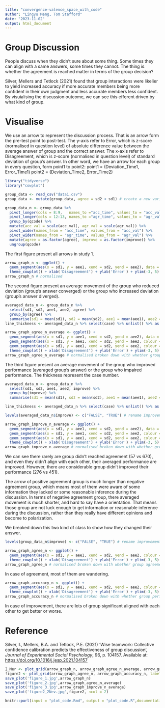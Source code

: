 ```yaml
---
title: "convergence-valence_space_with_code"
author: "Lingyu Meng, Tom Stafford"
date: "2023-11-02"
output: html_document
---
```


# Group Discussion

People discuss when they didn't sure about some thing. Some times they can align with a same answers, some times they cannot. The thing is whether the agreement is reached matter in terms of the group decision?

Silver, Mellers and Tetlock (2021) found that group interactions were likelier to yield increased accuracy if more accurate members being more confident in their own judgment and less accurate members less confident. By visuialising the discussion outcome, we can see this efferent driven by what kind of group.

# Visualise

We use an arrow to represent the discussion process. That is an arrow form the pre-test point to post-test. The y-axis refer to Error, which is z-score (normalised in question level) of absolute difference value between the average answer of group and the correct answer. The x-axis refer to Disagreement, which is z-score (normalised in question level) of standard deviation of group's answer. In other word, we have an arrow for each group in every question, form point1 to point2: point1 = (Deviation_Time1, Error_Time1) point2 = (Deviation_Time2, Error_Time2)

```r
library("tidyverse")
library("cowplot")
```

```r
group_data <- read_csv("data1.csv")
group_data <- mutate(group_data, agree = sd2 < sd1) # create a new variable to indicate whether group agreement formed
```

```r
group_data_n <- group_data %>% 
  pivot_longer(cols = 8:9,   names_to ="acc_time", values_to = "acc_val") %>% 
  pivot_longer(cols = 12:13, names_to ="agr_time", values_to = "agr_val") %>% 
  group_by(qcode) %>% 
  mutate(acc_val = scale(acc_val), agr_val = scale(agr_val)) %>% 
  pivot_wider(names_from = "acc_time", values_from = "acc_val") %>% 
  pivot_wider(names_from = "agr_time", values_from = "agr_val") %>% 
  mutate(agree = as.factor(agree), improve = as.factor(improve)) %>% 
  ungroup(qcode)
```

The first figure present all arrows in study 1.

```r
arrow_graph_n <- ggplot() +
  geom_segment(aes(x = sd1, y = aee1, xend = sd2, yend = aee2), data = group_data_n, arrow = arrow(), alpha = 0.2, size = 0.1) + 
  theme_cowplot() + xlab('Disagreement') + ylab('Error') + ylim(-3, 5) + xlim(-2, 5) + theme(aspect.ratio=1) 
arrow_graph_n # normalised 
```

The second figure present an average movement of the group who reduced deviation (group's answer converged) or the group who increased deviation (group's answer diverged).

```r
averaged_data_n <- group_data_n %>% 
  select(sd1, sd2, aee1, aee2, agree) %>% 
  group_by(agree) %>% 
  summarise(sd1 = mean(sd1), sd2 = mean(sd2), aee1 = mean(aee1), aee2 = mean(aee2), case = n()/100)
line_thickness <- averaged_data_n %>% select(case) %>% unlist() %>% as.vector() # don't mapping thickness by aes(size = x)

arrow_graph_agree_n_average <- ggplot() +
  geom_segment(aes(x = sd1, y = aee1, xend = sd2, yend = aee2), data = group_data_n, arrow = arrow(), alpha = 0.2, size = 0.1) + 
  geom_segment(aes(x = sd1, y = aee1, xend = sd2, yend = aee2, colour = agree), data = averaged_data_n %>% filter(agree == 'TRUE'), arrow = arrow(), alpha = 1, lwd = line_thickness[2]) + 
  geom_segment(aes(x = sd1, y = aee1, xend = sd2, yend = aee2, colour = agree), data = averaged_data_n %>% filter(agree == 'FALSE'), arrow = arrow(), alpha = 1, lwd = line_thickness[1]) + 
  theme_cowplot() + xlab('Disagreement') + ylab('Error') + ylim(-3, 5) + xlim(-2, 5) + guides(size = "none") + theme(aspect.ratio=1)
arrow_graph_agree_n_average # normalised broken down with whether group agreement were formed
```

The third figure present an average movement of the group who improved performance (averaged group's answer) or the group who impaired performance. The thickness represent the case number.

```r
averaged_data_n <- group_data_n %>% 
  select(sd1, sd2, aee1, aee2, improve) %>% 
  group_by(improve) %>% 
  summarise(sd1 = mean(sd1), sd2 = mean(sd2), aee1 = mean(aee1), aee2 = mean(aee2), case = n()/100)

line_thickness <- averaged_data_n %>% select(case) %>% unlist() %>% as.vector() # assign thickness of arrows by case numbers

levels(averaged_data_n$improve) <- c("FALSE", "TRUE") # rename improvement level

arrow_graph_improve_n_average <- ggplot() +
  geom_segment(aes(x = sd1, y = aee1, xend = sd2, yend = aee2), data = group_data_n, arrow = arrow(), alpha = 0.2, size = 0.1) +
  geom_segment(aes(x = sd1, y = aee1, xend = sd2, yend = aee2, colour = improve), data = averaged_data_n %>% filter(improve == 'TRUE'), arrow = arrow(), alpha = 1, lwd = line_thickness[2]) + 
  geom_segment(aes(x = sd1, y = aee1, xend = sd2, yend = aee2, colour = improve), data = averaged_data_n %>% filter(improve == 'FALSE'), arrow = arrow(), alpha = 1, lwd = line_thickness[1]) + 
  theme_cowplot() + xlab('Disagreement') + ylab('Error') + ylim(-3, 5) + xlim(-2, 5) + guides(size = "none") + theme(aspect.ratio=1)
arrow_graph_improve_n_average # normalised broken down with whether group agreement were formed
```

We can see there rarely are group didn't reached agreement (57 vs 670), and even they didn't align with each other, their averaged performance are improved. However, there are considerable group didn't improved their performance (276 vs 451).

The arrow of positive agreement group is much longer than negative agreement group, which means most of them were aware of some information they lacked or some reasonable inference during the discussion. In terms of negative agreement group, there averaged movement is much shorter, and hard to say have a orientation. That means those group are not luck enough to get information or reasonable inference during the discussion, rather than they really have different opinions and become to polarization.

We breaked down this two kind of class to show how they changed their answer.

```r
levels(group_data_n$improve) <- c("FALSE", "TRUE") # rename improvement level

arrow_graph_agree_n <- ggplot() +
  geom_segment(aes(x = sd1, y = aee1, xend = sd2, yend = aee2, colour = agree), data = group_data_n, arrow = arrow(), alpha = 0.4) + 
  theme_cowplot() + xlab('Disagreement') + ylab('Error') + ylim(-3, 5) + xlim(-2, 5) + theme(aspect.ratio=1)
arrow_graph_agree_n # normalised broken down with whether group agreement were formed
```

In case of agreement, most of them are wandering. 

```r
arrow_graph_accuracy_n <- ggplot() +
  geom_segment(aes(x = sd1, y = aee1, xend = sd2, yend = aee2, colour = improve), data = group_data_n, arrow = arrow(), alpha = 0.5) + 
  theme_cowplot() + xlab('Disagreement') + ylab('Error') + ylim(-3, 5) + xlim(-2, 5) + theme(aspect.ratio=1)
arrow_graph_accuracy_n # normalised broken down with whether group performance were improved
```

In case of improvement, there are lots of group significant aligned with each other to get better or worse.

# Reference

Silver, I., Mellers, B.A. and Tetlock, P.E. (2021) 'Wise teamwork: Collective confidence calibration predicts the effectiveness of group discussion', *Journal of Experimental Social Psychology*, 96, p. 104157. Available at: <https://doi.org/10.1016/j.jesp.2021.104157>

```r
I_Mer <- plot_grid(arrow_graph_n, arrow_graph_agree_n_average, arrow_graph_improve_n_average, labels = "AUTO", nrow = 1, align = "v", axis = "lb")
figure2 <- plot_grid(arrow_graph_agree_n, arrow_graph_accuracy_n, labels = "AUTO", nrow = 1, align = "v", axis = "lb")
save_plot('figure_1.jpg',arrow_graph_n)
save_plot('figure_2.jpg',arrow_graph_agree_n_average)
save_plot('figure_3.jpg',arrow_graph_improve_n_average)
save_plot('figure2_2Nev.jpg',figure2, ncol = 2)
```

```r
knitr::purl(input = "plot_code.Rmd", output = "plot_code.R",documentation = 1)
```
